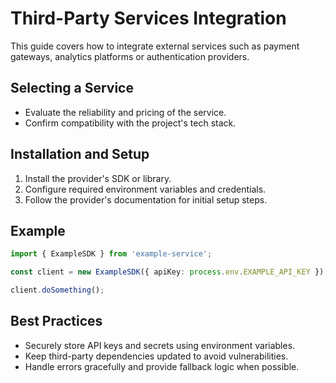 # Third-Party Services Integration

This guide covers how to integrate external services such as payment gateways, analytics platforms or authentication providers.

## Selecting a Service
- Evaluate the reliability and pricing of the service.
- Confirm compatibility with the project's tech stack.

## Installation and Setup
1. Install the provider's SDK or library.
2. Configure required environment variables and credentials.
3. Follow the provider's documentation for initial setup steps.

## Example
```ts
import { ExampleSDK } from 'example-service';

const client = new ExampleSDK({ apiKey: process.env.EXAMPLE_API_KEY });

client.doSomething();
```

## Best Practices
- Securely store API keys and secrets using environment variables.
- Keep third-party dependencies updated to avoid vulnerabilities.
- Handle errors gracefully and provide fallback logic when possible.


